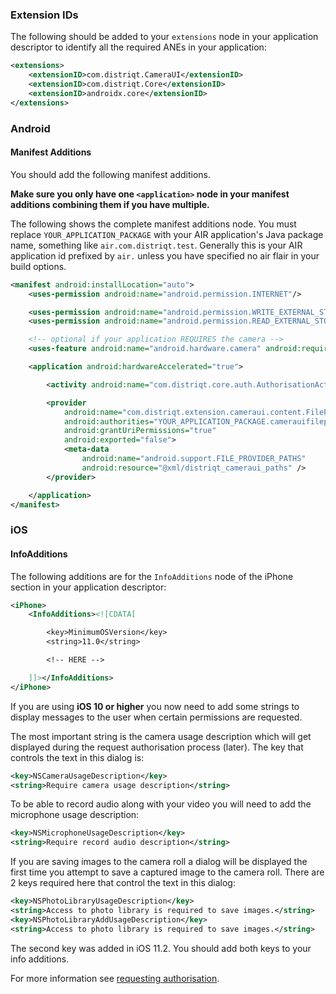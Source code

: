 
### Extension IDs

The following should be added to your `extensions` node in your application descriptor to identify all the required ANEs in your application:

```xml
<extensions>
    <extensionID>com.distriqt.CameraUI</extensionID>
    <extensionID>com.distriqt.Core</extensionID>
    <extensionID>androidx.core</extensionID>
</extensions>
```



### Android

#### Manifest Additions

You should add the following manifest additions.

**Make sure you only have one `<application>` node in your manifest additions combining them if you have multiple.**

The following shows the complete manifest additions node. You must replace `YOUR_APPLICATION_PACKAGE` with your
AIR application's Java package name, something like `air.com.distriqt.test`.
Generally this is your AIR application id prefixed by `air.` unless you have specified no air flair in your build options.

```xml
<manifest android:installLocation="auto">
	<uses-permission android:name="android.permission.INTERNET"/>

	<uses-permission android:name="android.permission.WRITE_EXTERNAL_STORAGE" android:maxSdkVersion="28" />
	<uses-permission android:name="android.permission.READ_EXTERNAL_STORAGE" android:maxSdkVersion="28" />

	<!-- optional if your application REQUIRES the camera -->
	<uses-feature android:name="android.hardware.camera" android:required="true" />

	<application android:hardwareAccelerated="true">

	    <activity android:name="com.distriqt.core.auth.AuthorisationActivity" android:theme="@android:style/Theme.Translucent.NoTitleBar" android:exported="false" />

		<provider
			android:name="com.distriqt.extension.cameraui.content.FileProvider"
			android:authorities="YOUR_APPLICATION_PACKAGE.camerauifileprovider"
			android:grantUriPermissions="true"
			android:exported="false">
			<meta-data
				android:name="android.support.FILE_PROVIDER_PATHS"
				android:resource="@xml/distriqt_cameraui_paths" />
		</provider>

	</application>
</manifest>
```


### iOS

#### InfoAdditions

The following additions are for the `InfoAdditions` node of the iPhone section in your application descriptor:

```xml
<iPhone>
	<InfoAdditions><![CDATA[

		<key>MinimumOSVersion</key>
		<string>11.0</string>

		<!-- HERE -->

	]]></InfoAdditions>
</iPhone>
```

If you are using **iOS 10 or higher** you now need to add some strings to display messages to the user
when certain permissions are requested.

The most important string is the camera usage description which will get displayed during
the request authorisation process (later). The key that controls the text in this dialog is:

```xml
<key>NSCameraUsageDescription</key>
<string>Require camera usage description</string>
```

To be able to record audio along with your video you will need to add the microphone
usage description:

```xml
<key>NSMicrophoneUsageDescription</key>
<string>Require record audio description</string>
```

If you are saving images to the camera roll a dialog will be displayed the first time you attempt to save a captured image to the camera roll. There are 2 keys required here that control the text in this dialog:

```xml
<key>NSPhotoLibraryUsageDescription</key>
<string>Access to photo library is required to save images.</string>
<key>NSPhotoLibraryAddUsageDescription</key>
<string>Access to photo library is required to save images.</string>
```

The second key was added in iOS 11.2. You should add both keys to your info additions.

For more information see [requesting authorisation](../requesting-authorisation.md#usage-description).